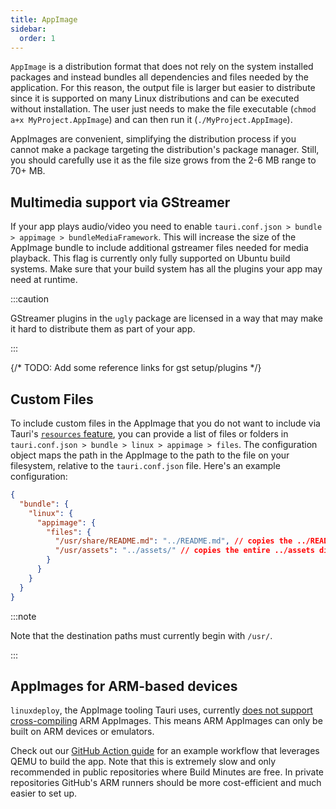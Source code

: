 ```yaml
---
title: AppImage
sidebar:
  order: 1
---
```


`AppImage` is a distribution format that does not rely on the system installed packages and instead bundles all dependencies and files needed by the application. For this reason, the output file is larger but easier to distribute since it is supported on many Linux distributions and can be executed without installation. The user just needs to make the file executable (`chmod a+x MyProject.AppImage`) and can then run it (`./MyProject.AppImage`).

AppImages are convenient, simplifying the distribution process if you cannot make a package targeting the distribution's package manager. Still, you should carefully use it as the file size grows from the 2-6 MB range to 70+ MB.

## Multimedia support via GStreamer

If your app plays audio/video you need to enable `tauri.conf.json > bundle > appimage > bundleMediaFramework`. This will increase the size of the AppImage bundle to include additional gstreamer files needed for media playback. This flag is currently only fully supported on Ubuntu build systems. Make sure that your build system has all the plugins your app may need at runtime.

:::caution

GStreamer plugins in the `ugly` package are licensed in a way that may make it hard to distribute them as part of your app.

:::

{/* TODO: Add some reference links for gst setup/plugins */}

## Custom Files

To include custom files in the AppImage that you do not want to include via Tauri's [`resources` feature](/develop/resources/), you can provide a list of files or folders in `tauri.conf.json > bundle > linux > appimage > files`. The configuration object maps the path in the AppImage to the path to the file on your filesystem, relative to the `tauri.conf.json` file. Here's an example configuration:

```json title="tauri.conf.json"
{
  "bundle": {
    "linux": {
      "appimage": {
        "files": {
          "/usr/share/README.md": "../README.md", // copies the ../README.md file to <appimage>/usr/share/README.md
          "/usr/assets": "../assets/" // copies the entire ../assets directory to <appimage>/usr/assets
        }
      }
    }
  }
}
```

:::note

Note that the destination paths must currently begin with `/usr/`.

:::

## AppImages for ARM-based devices

`linuxdeploy`, the AppImage tooling Tauri uses, currently [does not support cross-compiling] ARM AppImages. This means ARM AppImages can only be built on ARM devices or emulators.

Check out our [GitHub Action guide](/distribute/pipelines/github/#arm-runner-compilation) for an example workflow that leverages QEMU to build the app. Note that this is extremely slow and only recommended in public repositories where Build Minutes are free. In private repositories GitHub's ARM runners should be more cost-efficient and much easier to set up.

[does not support cross-compiling]: https://github.com/linuxdeploy/linuxdeploy/issues/258
